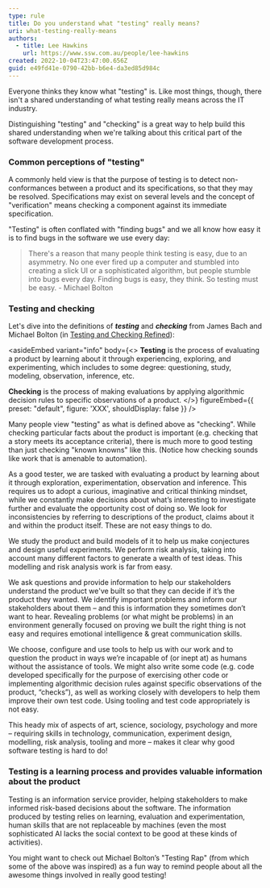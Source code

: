 ```yaml
---
type: rule
title: Do you understand what "testing" really means?
uri: what-testing-really-means
authors:
  - title: Lee Hawkins
    url: https://www.ssw.com.au/people/lee-hawkins
created: 2022-10-04T23:47:00.656Z
guid: e49fd41e-0790-42bb-b6e4-da3ed85d984c
---
```

Everyone thinks they know what "testing" is. Like most things, though, there isn't a shared understanding of what testing really means across the IT industry.

Distinguishing "testing" and "checking" is a great way to help build this shared understanding when we're talking about this critical part of the software development process.
### Common perceptions of "testing"

A commonly held view is that the purpose of testing is to detect non-conformances between a product and its specifications, so that they may be resolved. Specifications may exist on several levels and the concept of "verification" means checking a component against its immediate specification.

"Testing" is often conflated with "finding bugs" and we all know how easy it is to find bugs in the software we use every day:


> There's a reason that many people think testing is easy, due to an asymmetry. No one ever fired up a computer and stumbled into creating a slick UI or a sophisticated algorithm, but people stumble into bugs every day. Finding bugs is easy, they think. So testing must be easy.
>     - Michael Bolton

### Testing and checking

Let's dive into the definitions of ***testing*** and ***checking*** from James Bach and Michael Bolton (in [Testing and Checking Refined](https://www.satisfice.com/blog/archives/856)):

<asideEmbed
  variant="info"
  body={<>
    **Testing** is the process of evaluating a product by learning about it through experiencing, exploring, and experimenting, which includes to some degree: questioning, study, modeling, observation, inference, etc.

**Checking** is the process of making evaluations by applying algorithmic decision rules to specific observations of a product.
  </>}
  figureEmbed={{
    preset: "default",
    figure: 'XXX',
    shouldDisplay: false
  }}
/>

Many people view "testing" as what is defined above as "checking". While checking particular facts about the product is important (e.g. checking that a  story meets its acceptance criteria), there is much more to good testing than just checking "known knowns" like this. (Notice how checking sounds like work that is amenable to automation).

As a good tester, we are tasked with evaluating a product by learning about it through exploration, experimentation, observation and inference. This requires us to adopt a curious, imaginative and critical thinking mindset, while we constantly make decisions about what’s interesting to investigate further and evaluate the opportunity cost of doing so. We look for inconsistencies by referring to descriptions of the product, claims about it and within the product itself. These are not easy things to do.

We study the product and build models of it to help us make conjectures and design useful experiments. We perform risk analysis, taking into account many different factors to generate a wealth of test ideas. This modelling and risk analysis work is far from easy.

We ask questions and provide information to help our stakeholders understand the product we've built so that they can decide if it’s the product they wanted. We identify important problems and inform our stakeholders about them – and this is information they sometimes don’t want to hear. Revealing problems (or what might be problems) in an environment generally focused on proving we built the right thing is not easy and requires emotional intelligence & great communication skills.

We choose, configure and use tools to help us with our work and to question the product in ways we’re incapable of (or inept at) as humans without the assistance of tools. We might also write some code (e.g. code developed specifically for the purpose of exercising other code or implementing algorithmic decision rules against specific observations of the product, “checks”), as well as working closely with developers to help them improve their own test code. Using tooling and test code appropriately is not easy.

This heady mix of aspects of art, science, sociology, psychology and more – requiring skills in technology, communication, experiment design, modelling, risk analysis, tooling and more – makes it clear why good software testing is hard to do!

### Testing is a learning process and provides valuable information about the product

Testing is an information service provider, helping stakeholders to make informed risk-based decisions about the software. The information produced by testing relies on learning, evaluation and experimentation, human skills that are not replaceable by machines (even the most sophisticated AI lacks the social context to be good at these kinds of activities).

You might want to check out Michael Bolton’s "Testing Rap" (from which some of the above was inspired) as a fun way to remind people about all the awesome things involved in really good testing!

<youtubeEmbed url="https://youtu.be/KePxuKpwqoI" description="Video: Michael Bolton's Hamilton Inspired Rap From TestBash Manchester (2 min)" />